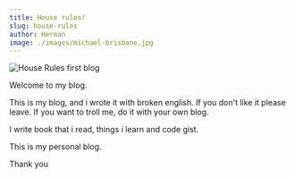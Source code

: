 ```yaml
---
title: House rules!
slug: house-rules
author: Herman
image: ./images/michael-brisbane.jpg
---
```


![House Rules first blog](./images/michael-brisbane.jpg)

Welcome to my blog.

This is my blog, and i wrote it with broken english.
If you don't like it please leave. If you want to troll me, do it with your own blog.

I write book that i read, things i learn and code gist.

This is my personal blog.

Thank you
